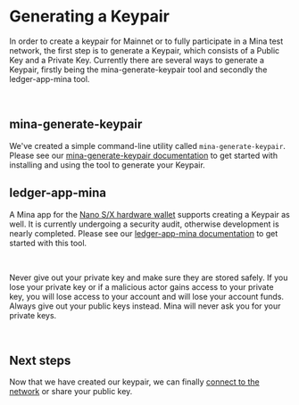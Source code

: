 
# Generating a Keypair


In order to create a keypair for Mainnet or to fully participate in a Mina test network, the first step is to generate a Keypair, which consists of a Public Key and a Private Key. Currently there are several ways to generate a Keypair, firstly being the mina-generate-keypair tool and secondly the ledger-app-mina tool.

<br />

## mina-generate-keypair

We've created a simple command-line utility called `mina-generate-keypair`. Please see our [mina-generate-keypair documentation](/docs/keypair/mina-generate-keypair) to get started with installing and using the tool to generate your Keypair.

## ledger-app-mina 

A Mina app for the [Nano S/X hardware wallet](https://www.ledger.com/) supports creating a Keypair as well. It is currently undergoing a security audit, otherwise development is nearly completed. Please see our [ledger-app-mina documentation](/docs/keypair/ledger-app-mina) to get started with this tool.

<br />

<Alert kind="warning">

Never give out your private key and make sure they are stored safely. If you lose your private key or if a malicious actor gains access to your private key, you will lose access to your account and will lose your account funds. Always give out your public keys instead. Mina will never ask you for your private keys.

</Alert>

<br />

## Next steps

Now that we have created our keypair, we can finally [connect to the network](/docs/connecting) or share your public key.
